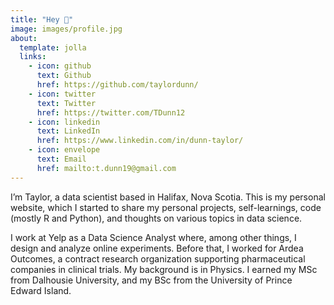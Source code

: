 ```yaml
---
title: "Hey 👋"
image: images/profile.jpg
about:
  template: jolla
  links:
    - icon: github
      text: Github
      href: https://github.com/taylordunn/
    - icon: twitter
      text: Twitter
      href: https://twitter.com/TDunn12
    - icon: linkedin
      text: LinkedIn
      href: https://www.linkedin.com/in/dunn-taylor/
    - icon: envelope
      text: Email
      href: mailto:t.dunn19@gmail.com
---
```


I'm Taylor, a data scientist based in Halifax, Nova Scotia.
This is my personal website, which I started to share my personal projects, self-learnings, code (mostly R and Python), and thoughts on various topics in data science.

I work at Yelp as a Data Science Analyst where, among other things, I design and analyze  online experiments.
Before that, I worked for Ardea Outcomes, a contract research organization supporting pharmaceutical companies in clinical trials.
My background is in Physics. I earned my MSc from Dalhousie University, and my BSc from the University of Prince Edward Island.
